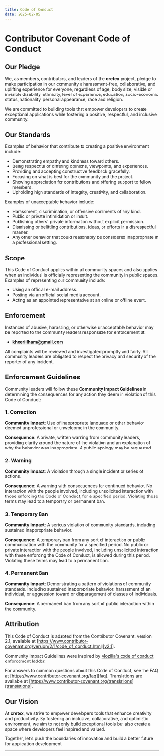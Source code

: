 ```yaml
---
title: Code of Conduct
date: 2025-02-05
---
```


# Contributor Covenant Code of Conduct

## Our Pledge

We, as members, contributors, and leaders of the **cretex** project, pledge to make participation in our community a harassment-free, collaborative, and uplifting experience for everyone, regardless of age, body size, visible or invisible disability, ethnicity, level of experience, education, socio-economic status, nationality, personal appearance, race and religion.

We are committed to building tools that empower developers to create exceptional applications while fostering a positive, respectful, and inclusive community.

## Our Standards

Examples of behavior that contribute to creating a positive environment include:

- Demonstrating empathy and kindness toward others.
- Being respectful of differing opinions, viewpoints, and experiences.
- Providing and accepting constructive feedback gracefully.
- Focusing on what is best for the community and the project.
- Showing appreciation for contributions and offering support to fellow members.
- Upholding high standards of integrity, creativity, and collaboration.

Examples of unacceptable behavior include:

- Harassment, discrimination, or offensive comments of any kind.
- Public or private intimidation or insult.
- Publishing others' private information without explicit permission.
- Dismissing or belittling contributions, ideas, or efforts in a disrespectful manner.
- Any other behavior that could reasonably be considered inappropriate in a professional setting.

## Scope

This Code of Conduct applies within all community spaces and also applies when an individual is officially representing the community in public spaces. Examples of representing our community include:

- Using an official e-mail address.
- Posting via an official social media account.
- Acting as an appointed representative at an online or offline event.

## Enforcement

Instances of abusive, harassing, or otherwise unacceptable behavior may be reported to the community leaders responsible for enforcement at:

- [**khoeriilham@gmail.com**](mailto:khoeriilham@gmail.com)

All complaints will be reviewed and investigated promptly and fairly. All community leaders are obligated to respect the privacy and security of the reporter of any incident.

## Enforcement Guidelines

Community leaders will follow these **Community Impact Guidelines** in determining the consequences for any action they deem in violation of this Code of Conduct:

### 1. Correction

**Community Impact**: Use of inappropriate language or other behavior deemed unprofessional or unwelcome in the community.

**Consequence**: A private, written warning from community leaders, providing clarity around the nature of the violation and an explanation of why the behavior was inappropriate. A public apology may be requested.

### 2. Warning

**Community Impact**: A violation through a single incident or series of actions.

**Consequence**: A warning with consequences for continued behavior. No interaction with the people involved, including unsolicited interaction with those enforcing the Code of Conduct, for a specified period. Violating these terms may lead to a temporary or permanent ban.

### 3. Temporary Ban

**Community Impact**: A serious violation of community standards, including sustained inappropriate behavior.

**Consequence**: A temporary ban from any sort of interaction or public communication with the community for a specified period. No public or private interaction with the people involved, including unsolicited interaction with those enforcing the Code of Conduct, is allowed during this period. Violating these terms may lead to a permanent ban.

### 4. Permanent Ban

**Community Impact**: Demonstrating a pattern of violations of community standards, including sustained inappropriate behavior, harassment of an individual, or aggression toward or disparagement of classes of individuals.

**Consequence**: A permanent ban from any sort of public interaction within the community.

## Attribution

This Code of Conduct is adapted from the [Contributor Covenant][homepage], version 2.1, available at [https://www.contributor-covenant.org/version/2/1/code_of_conduct.html][v2.1].

Community Impact Guidelines were inspired by [Mozilla's code of conduct enforcement ladder][mozilla coc].

For answers to common questions about this Code of Conduct, see the FAQ at [https://www.contributor-covenant.org/faq][faq]. Translations are available at [https://www.contributor-covenant.org/translations][translations].

## Our Vision

At **cretex**, we strive to empower developers tools that enhance creativity and productivity. By fostering an inclusive, collaborative, and optimistic environment, we aim to not only build exceptional tools but also create a space where developers feel inspired and valued.

Together, let’s push the boundaries of innovation and build a better future for application development.

---

[homepage]: https://www.contributor-covenant.org
[v2.1]: https://www.contributor-covenant.org/version/2/1/code_of_conduct.html
[mozilla coc]: https://github.com/mozilla/diversity
[faq]: https://www.contributor-covenant.org/faq
[translations]: https://www.contributor-covenant.org/translations
